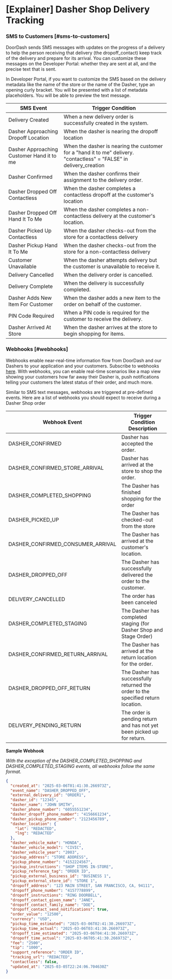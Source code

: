 

# [Explainer] Dasher Shop Delivery Tracking

### SMS to Customers [#sms-to-customers]

DoorDash sends SMS messages with updates on the progress of a delivery to help the person receiving that delivery (the dropoff\_contact) keep track of the delivery and prepare for its arrival. You can customize these messages on the Developer Portal: whether they are sent at all, and the precise text that is sent.

In Developer Portal, if you want to customize the SMS based on the delivery metadata like the name of the store or the name of the Dasher, type an opening curly bracket. You will be presented with a list of metadata placeholders. You will be able to preview the text message.



| SMS Event | Trigger Condition |
| --- | --- |
| Delivery Created | When a new delivery order is successfully created in the system. |
| Dasher Approaching Dropoff Location | When the dasher is nearing the dropoff location |
| Dasher Approaching Customer Hand it to me | When the dasher is nearing the customer for a "hand it to me" delivery. "contactless" = "FALSE" in delivery\_creation |
| Dasher Confirmed | When the dasher confirms their assignment to the delivery order. |
| Dasher Dropped Off Contactless | When the dasher completes a contactless dropoff at the customer's location |
| Dasher Dropped Off Hand It To Me | When the dasher completes a non-contactless delivery at the customer's location. |
| Dasher Picked Up Contactless | When the dasher checks-out from the store for a contactless delivery |
| Dasher Pickup Hand It To Me | When the dasher checks-out from the store for a non-contactless delivery |
| Customer Unavailable | When the dasher attempts delivery but the customer is unavailable to receive it. |
| Delivery Cancelled | When the delivery order is cancelled. |
| Delivery Complete | When the delivery is successfully completed. |
| Dasher Adds New Item For Customer | When the dasher adds a new item to the order on behalf of the customer. |
| PIN Code Required | When a PIN code is required for the customer to receive the delivery. |
| Dasher Arrived At Store | When the dasher arrives at the store to begin shopping for items. |

### Webhooks [#webhooks]

Webhooks enable near-real-time information flow from DoorDash and our Dashers to your application and your customers. Subscribe to webhooks [here](https://developer.doordash.com/en-US/docs/drive/reference/webhooks/). With webhooks, you can enable real-time scenarios like a map view showing your customers how far away their Dasher is, push notifications telling your customers the latest status of their order, and much more.

Similar to SMS text messages, webhooks are triggered at pre-defined events. Here are a list of webhooks you should expect to receive during a Dasher Shop order

| Webhook Event | Trigger Condition Description |
| --- | --- |
| DASHER\_CONFIRMED | Dasher has accepted the order. |
| DASHER\_CONFIRMED\_STORE\_ARRIVAL | Dasher has arrived at the store to shop the order. |
| DASHER\_COMPLETED\_SHOPPING | The Dasher has finished shopping for the order |
| DASHER\_PICKED\_UP | The Dasher has checked-out from the store |
| DASHER\_CONFIRMED\_CONSUMER\_ARRIVAL | The Dasher has arrived at the customer's location. |
| DASHER\_DROPPED\_OFF | The Dasher has successfully delivered the order to the customer. |
| DELIVERY\_CANCELLED | The order has been canceled |
| DASHER\_COMPLETED\_STAGING | The Dasher has completed staging (for Dasher Shop and Stage Order) |
| DASHER\_CONFIRMED\_RETURN\_ARRIVAL | The Dasher has arrived at the return location for the order. |
| DASHER\_DROPPED\_OFF\_RETURN | The Dasher has successfully returned the order to the specified return location. |
| DELIVERY\_PENDING\_RETURN | The order is pending return and has not yet been picked up for return. |

**Sample Webhook**

*With the exception of the DASHER\_COMPLETED\_SHOPPING and DASHER\_COMPLETED\_STAGING events, all webhooks follow the same format.*

```json
{  
  "created_at": "2025-03-06T01:41:30.266973Z",  
  "event_name": "DASHER_DROPPED_OFF",  
  "external_delivery_id": "ORDER1",  
  "dasher_id": "12345",  
  "dasher_name": "JOHN SMITH",  
  "dasher_phone_number": "6055551234",  
  "dasher_dropoff_phone_number": "4156661234",  
  "dasher_pickup_phone_number": "2123456789",  
  "dasher_location": {  
    "lat": "REDACTED",  
    "lng": "REDACTED"  
  },  
  "dasher_vehicle_make": "HONDA",  
  "dasher_vehicle_model": "CIVIC",  
  "dasher_vehicle_year": "2003",  
  "pickup_address": "STORE ADDRESS",  
  "pickup_phone_number": "4152224567",  
  "pickup_instructions": "SHOP ITEMS IN-STORE",  
  "pickup_reference_tag": "ORDER ID",  
  "pickup_external_business_id": "BUSINESS 1",  
  "pickup_external_store_id": "STORE 1",  
  "dropoff_address": "123 MAIN STREET, SAN FRANCISCO, CA, 94111",  
  "dropoff_phone_number": "4157778899",  
  "dropoff_instructions": "RING DOORBELL",  
  "dropoff_contact_given_name": "JANE",  
  "dropoff_contact_family_name": "DOE",  
  "dropoff_contact_send_notifications": true,  
  "order_value": "12500",  
  "currency": "USD",  
  "pickup_time_estimated": "2025-03-06T02:41:30.266973Z",  
  "pickup_time_actual": "2025-03-06T03:41:30.266973Z",  
  "dropoff_time_estimated": "2025-03-06T04:41:30.266973Z",  
  "dropoff_time_actual": "2025-03-06T05:41:30.266973Z",  
  "fee": "2500",  
  "tip": "1000",  
  "support_reference": "ORDER ID",  
  "tracking_url": "REDACTED",  
  "contactless": false,  
  "updated_at": "2025-03-05T22:24:06.704630Z"  
}  
  

```

